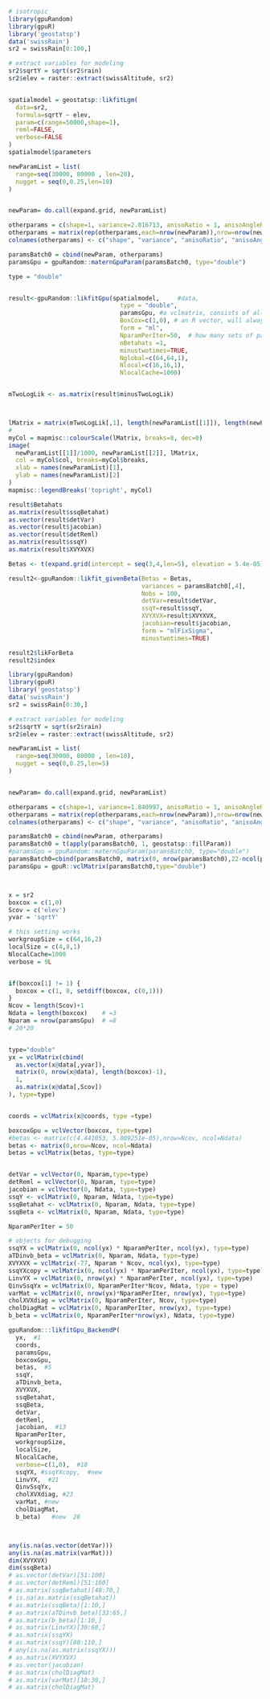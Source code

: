 <!--
%\VignetteEngine{knitr::knitr}
%\VignetteIndexEntry{loglikelihood_p}
-->

```r
# isotropic
library(gpuRandom)
library(gpuR)
library('geostatsp')
data('swissRain')
sr2 = swissRain[0:100,]

# extract variables for modeling
sr2$sqrtY = sqrt(sr2$rain)
sr2$elev = raster::extract(swissAltitude, sr2)


spatialmodel = geostatsp::likfitLgm(
  data=sr2,
  formula=sqrtY ~ elev,
  param=c(range=50000,shape=1),
  reml=FALSE,
  verbose=FALSE
)
spatialmodel$parameters

newParamList = list(
  range=seq(30000, 80000 , len=20),
  nugget = seq(0,0.25,len=10)
) 


newParam= do.call(expand.grid, newParamList)

otherparams = c(shape=1, variance=2.016713, anisoRatio = 1, anisoAngleRadians = 0)
otherparams = matrix(rep(otherparams,each=nrow(newParam)),nrow=nrow(newParam))
colnames(otherparams) <- c("shape", "variance", "anisoRatio", "anisoAngleRadians")

paramsBatch0 = cbind(newParam, otherparams)
paramsGpu = gpuRandom::maternGpuParam(paramsBatch0, type="double")

type = "double"


result<-gpuRandom::likfitGpu(spatialmodel,     #data,
                               type = "double",
                               paramsGpu, #a vclmatrix, consists of all the parameters#betas=NULL, #a vclmatrix  #only one row batch, but many colbatches
                               BoxCox=c(1,0), # an R vector, will always be c(1,0,.....)
                               form = "ml",
                               NparamPerIter=50,  # how many sets of params to be evaluated in each loop
                               nBetahats =1,
                               minustwotimes=TRUE,
                               Nglobal=c(64,64,1),
                               Nlocal=c(16,16,1),
                               NlocalCache=1000)


mTwoLogLik <- as.matrix(result$minusTwoLogLik)



lMatrix = matrix(mTwoLogLik[,1], length(newParamList[[1]]), length(newParamList[[2]]))
# 
myCol = mapmisc::colourScale(lMatrix, breaks=8, dec=0)
image(
  newParamList[[1]]/1000, newParamList[[2]], lMatrix,
  col = myCol$col, breaks=myCol$breaks,
  xlab = names(newParamList)[1],
  ylab = names(newParamList)[2]
)
mapmisc::legendBreaks('topright', myCol)


```


```r
result$Betahats
as.matrix(result$ssqBetahat)
as.vector(result$detVar)
as.vector(result$jacobian)
as.vector(result$detReml)
as.matrix(result$ssqY)
as.matrix(result$XVYXVX)

```

```r
Betas <- t(expand.grid(intercept = seq(3,4,len=5), elevation = 5.4e-05))

result2<-gpuRandom::likfit_givenBeta(Betas = Betas,
                                     variances = paramsBatch0[,4],
                                     Nobs = 100,
                                     detVar=result$detVar,
                                     ssqY=result$ssqY,
                                     XVYXVX=result$XVYXVX,
                                     jacobian=result$jacobian,
                                     form = "mlFixSigma",
                                     minustwotimes=TRUE)

result2$likForBeta
result2$index

```




















```r
library(gpuRandom)
library(gpuR)
library('geostatsp')
data('swissRain')
sr2 = swissRain[0:30,]

# extract variables for modeling
sr2$sqrtY = sqrt(sr2$rain)
sr2$elev = raster::extract(swissAltitude, sr2)

newParamList = list(
  range=seq(30000, 80000 , len=10),
  nugget = seq(0,0.25,len=5)
) 


newParam= do.call(expand.grid, newParamList)

otherparams = c(shape=1, variance=1.840997, anisoRatio = 1, anisoAngleRadians = 0)
otherparams = matrix(rep(otherparams,each=nrow(newParam)),nrow=nrow(newParam))
colnames(otherparams) <- c("shape", "variance", "anisoRatio", "anisoAngleRadians")

paramsBatch0 = cbind(newParam, otherparams)
paramsBatch0 = t(apply(paramsBatch0, 1, geostatsp::fillParam))
#paramsGpu = gpuRandom::maternGpuParam(paramsBatch0, type="double")
paramsBatch0=cbind(paramsBatch0, matrix(0, nrow(paramsBatch0),22-ncol(paramsBatch0)))
paramsGpu = gpuR::vclMatrix(paramsBatch0,type="double")



x = sr2
boxcox = c(1,0)
Scov = c('elev')
yvar = 'sqrtY'

# this setting works
workgroupSize = c(64,16,2)
localSize = c(4,8,1)
NlocalCache=1000
verbose = 9L


if(boxcox[1] != 1) {
  boxcox = c(1, 0, setdiff(boxcox, c(0,1)))
}
Ncov = length(Scov)+1
Ndata = length(boxcox)    # =3
Nparam = nrow(paramsGpu)  # =8
# 20*20


type="double"
yx = vclMatrix(cbind(
  as.vector(x@data[,yvar]),
  matrix(0, nrow(x@data), length(boxcox)-1),
  1,
  as.matrix(x@data[,Scov])
), type=type)


coords = vclMatrix(x@coords, type =type)

boxcoxGpu = vclVector(boxcox, type=type)
#betas <- matrix(c(4.441053, 5.809251e-05),nrow=Ncov, ncol=Ndata)
betas <- matrix(0,nrow=Ncov, ncol=Ndata)
betas = vclMatrix(betas, type=type)


detVar = vclVector(0, Nparam,type=type)
detReml = vclVector(0, Nparam, type=type)
jacobian = vclVector(0, Ndata, type=type)
ssqY <- vclMatrix(0, Nparam, Ndata, type=type)
ssqBetahat <- vclMatrix(0, Nparam, Ndata, type=type)
ssqBeta <- vclMatrix(0, Nparam, Ndata, type=type)

NparamPerIter = 50

# objects for debugging
ssqYX = vclMatrix(0, ncol(yx) * NparamPerIter, ncol(yx), type=type)
aTDinvb_beta = vclMatrix(0, Nparam, Ndata, type=type)
XVYXVX = vclMatrix(-77, Nparam * Ncov, ncol(yx), type=type)
ssqYXcopy = vclMatrix(0, ncol(yx) * NparamPerIter, ncol(yx), type=type)
LinvYX = vclMatrix(0, nrow(yx) * NparamPerIter, ncol(yx), type=type)
QinvSsqYx = vclMatrix(0, NparamPerIter*Ncov, Ndata, type = type)
varMat = vclMatrix(0, nrow(yx)*NparamPerIter, nrow(yx), type=type)
cholXVXdiag = vclMatrix(0, NparamPerIter, Ncov, type=type)
cholDiagMat = vclMatrix(0, NparamPerIter, nrow(yx), type=type)
b_beta = vclMatrix(0, NparamPerIter*nrow(yx), Ndata, type=type)

gpuRandom:::likfitGpu_BackendP(
  yx,  #1
  coords,
  paramsGpu,
  boxcoxGpu,  
  betas,  #5
  ssqY,
  aTDinvb_beta,
  XVYXVX,
  ssqBetahat,
  ssqBeta,
  detVar,
  detReml,
  jacobian,  #13
  NparamPerIter,  
  workgroupSize,  
  localSize,  
  NlocalCache,  
  verbose=c(1,0),  #18
  ssqYX, #ssqYXcopy,  #new
  LinvYX,  #21
  QinvSsqYx, 
  cholXVXdiag, #23
  varMat, #new
  cholDiagMat,
  b_beta)   #new  26



any(is.na(as.vector(detVar)))
any(is.na(as.matrix(varMat)))
dim(XVYXVX)
dim(ssqBeta)
# as.vector(detVar)[51:100]
# as.vector(detReml)[51:100]
# as.matrix(ssqBetahat)[40:70,]
# is.na(as.matrix(ssqBetahat))
# as.matrix(ssqBeta)[1:10,]
# as.matrix(aTDinvb_beta)[33:65,]
# as.matrix(b_beta)[1:10,]
# as.matrix(LinvYX)[30:60,]
# as.matrix(ssqYX)
# as.matrix(ssqY)[80:110,]
# any(is.na(as.matrix(ssqYX)))
# as.matrix(XVYXVX)
# as.vector(jacobian)
# as.matrix(cholDiagMat)
# as.matrix(varMat)[10:30,]
# as.matrix(cholDiagMat)

```



















